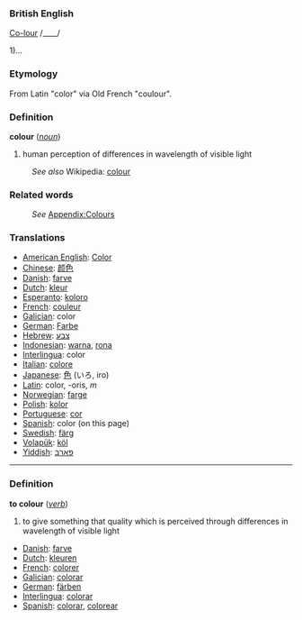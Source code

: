 ===British English===

[[Co-lour]] /____/

1)...

===Etymology===
From Latin "color" via Old French "coulour".

=== Definition ===
;'''colour'''   (''[[noun]]'')
#human perception of differences in wavelength of visible light

:''See also'' Wikipedia: [[w:colour|colour]]

=== Related words ===
:''See'' [[Wiktionary_Appendix:Colours|Appendix:Colours]]

=== Translations ===
*[[American English]]: [[Color]]
*[[Chinese]]: [[颜色]]
*[[Danish]]: [[farve]]
*[[Dutch]]: [[kleur]]
*[[Esperanto]]: [[koloro]]
*[[French]]: [[couleur]]
*[[Galician]]: color 
*[[German]]: [[Farbe]]
*[[Hebrew]]: [[צבע]]
*[[Indonesian]]: [[warna]], [[rona]]
*[[Interlingua]]: color
*[[Italian]]: [[colore]]
*[[Japanese]]: [[色]] (いろ, iro)
*[[Latin]]: color, -oris, ''m''
*[[Norwegian]]: [[farge]]
*[[Polish]]: [[kolor]]
*[[Portuguese]]: [[cor]]
*[[Spanish]]: color (on this page)
*[[Swedish]]: [[färg]]
*[[Volapük]]: [[köl]]
*[[Yiddish]]: [[פאַרבּ]]

----

===Definition===
;'''to colour'''   (''[[verb]]'')
#to give something that quality which is perceived through differences in wavelength of visible light

*[[Danish]]: [[farve]]
*[[Dutch]]: [[kleuren]]
*[[French]]: [[colorer]]
*[[Galician]]: [[colorar]]
*[[German]]: [[färben]]
*[[Interlingua]]: [[colorar]]
*[[Spanish]]: [[colorar]], [[colorear]]